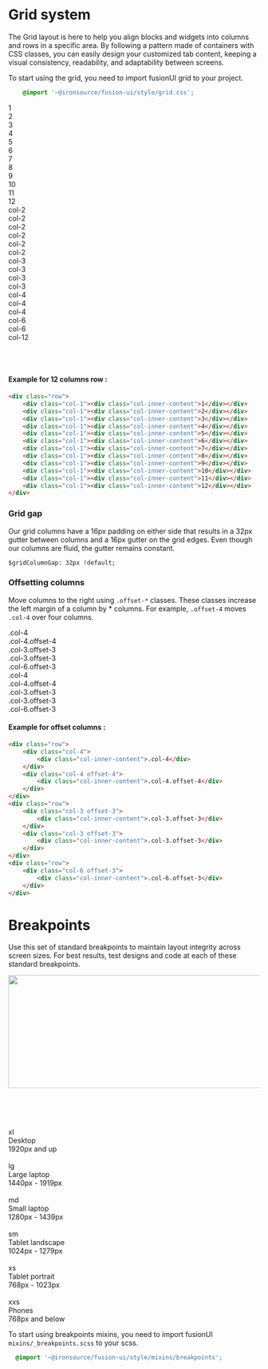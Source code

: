 
<Meta title="Styleguide/Grid system"/>

# Grid system

The Grid layout is here to help you align blocks and widgets into columns and rows in a specific area.
By following a pattern made of containers with CSS classes, you can easily design your customized tab content, keeping a visual consistency, readability, and adaptability between screens.

To start using the grid, you need to import fusionUI grid to your project.
```css
    @import '~@ironsource/fusion-ui/style/grid.css';
```

<div class="fu-grid-example-wrapper sb-unstyled">
    <div class="row">
        <div class="col-1">
            <div class="col-inner-content">1</div>
        </div>
        <div class="col-1">
            <div class="col-inner-content">2</div>
        </div>
        <div class="col-1">
            <div class="col-inner-content">3</div>
        </div>
        <div class="col-1">
            <div class="col-inner-content">4</div>
        </div>
        <div class="col-1">
            <div class="col-inner-content">5</div>
        </div>
        <div class="col-1">
            <div class="col-inner-content">6</div>
        </div>
        <div class="col-1">
            <div class="col-inner-content">7</div>
        </div>
        <div class="col-1">
            <div class="col-inner-content">8</div>
        </div>
        <div class="col-1">
            <div class="col-inner-content">9</div>
        </div>
        <div class="col-1">
            <div class="col-inner-content">10</div>
        </div>
        <div class="col-1">
            <div class="col-inner-content">11</div>
        </div>
        <div class="col-1">
            <div class="col-inner-content">12</div>
        </div>
    </div>
    <div class="row">
        <div class="col-2">
            <div class="col-inner-content">col-2</div>
        </div>
        <div class="col-2">
            <div class="col-inner-content">col-2</div>
        </div>
        <div class="col-2">
            <div class="col-inner-content">col-2</div>
        </div>
        <div class="col-2">
            <div class="col-inner-content">col-2</div>
        </div>
        <div class="col-2">
            <div class="col-inner-content">col-2</div>
        </div>
        <div class="col-2">
            <div class="col-inner-content">col-2</div>
        </div>
    </div>
    <div class="row">
        <div class="col-3">
            <div class="col-inner-content">col-3</div>
        </div>
        <div class="col-3">
            <div class="col-inner-content">col-3</div>
        </div>
        <div class="col-3">
            <div class="col-inner-content">col-3</div>
        </div>
        <div class="col-3">
            <div class="col-inner-content">col-3</div>
        </div>
    </div>
    <div class="row">
        <div class="col-4">
            <div class="col-inner-content">col-4</div>
        </div>
        <div class="col-4">
            <div class="col-inner-content">col-4</div>
        </div>
        <div class="col-4">
            <div class="col-inner-content">col-4</div>
        </div>
    </div>
    <div class="row">
        <div class="col-6">
            <div class="col-inner-content">col-6</div>
        </div>
        <div class="col-6">
            <div class="col-inner-content">col-6</div>
        </div>
    </div>
    <div class="row">
        <div class="col-12">
            <div class="col-inner-content">col-12</div>
        </div>
    </div>
</div>

<br/><br/>

#### Example for 12 columns row :
```html
<div class="row">
    <div class="col-1"><div class="col-inner-content">1</div></div>
    <div class="col-1"><div class="col-inner-content">2</div></div>
    <div class="col-1"><div class="col-inner-content">3</div></div>
    <div class="col-1"><div class="col-inner-content">4</div></div>
    <div class="col-1"><div class="col-inner-content">5</div></div>
    <div class="col-1"><div class="col-inner-content">6</div></div>
    <div class="col-1"><div class="col-inner-content">7</div></div>
    <div class="col-1"><div class="col-inner-content">8</div></div>
    <div class="col-1"><div class="col-inner-content">9</div></div>
    <div class="col-1"><div class="col-inner-content">10</div></div>
    <div class="col-1"><div class="col-inner-content">11</div></div>
    <div class="col-1"><div class="col-inner-content">12</div></div>
</div>
```

### Grid gap
Our grid columns have a 16px padding on either side that results in a 32px gutter between columns and a 16px gutter on the grid edges. Even though our columns are fluid, the gutter remains constant.

`$gridColumnGap: 32px !default;`

<div class="fu-gap-example-holder">
    <div class="row">
        <div class="col-2">
            <div class="col-inner"></div>
        </div>
        <div class="col-2">
            <div class="col-inner"></div>
        </div>
        <div class="col-2">
            <div class="col-inner"></div>
        </div>
        <div class="col-2">
            <div class="col-inner"></div>
        </div>
        <div class="col-2">
            <div class="col-inner"></div>
        </div>
        <div class="col-2">
            <div class="col-inner"></div>
        </div>
    </div>
</div>

### Offsetting columns
Move columns to the right using `.offset-*` classes. These classes increase the left margin of a column by * columns. For example, `.offset-4` moves `.col-4` over four columns.

<div class="fu-grid-example-wrapper sb-unstyled">
    <div class="row">
        <div class="col-4">
            <div class="col-inner-content">.col-4</div>
        </div>
        <div class="col-4 offset-4">
            <div class="col-inner-content">.col-4.offset-4</div>
        </div>
    </div>
    <div class="row">
        <div class="col-3 offset-3">
            <div class="col-inner-content">.col-3.offset-3</div>
        </div>
        <div class="col-3 offset-3">
            <div class="col-inner-content">.col-3.offset-3</div>
        </div>
    </div>
    <div class="row">
        <div class="col-6 offset-3">
            <div class="col-inner-content">.col-6.offset-3</div>
        </div>
    </div>
</div>

<div class="fu-grid-example-wrapper sb-unstyled">
    <div class="row">
        <div class="col-4">
            <div class="col-inner-content">.col-4</div>
        </div>
        <div class="col-4 offset-4">
            <div class="col-inner-content">.col-4.offset-4</div>
        </div>
    </div>
    <div class="row">
        <div class="col-3 offset-3">
            <div class="col-inner-content">.col-3.offset-3</div>
        </div>
        <div class="col-3 offset-3">
            <div class="col-inner-content">.col-3.offset-3</div>
        </div>
    </div>
    <div class="row">
        <div class="col-6 offset-3">
            <div class="col-inner-content">.col-6.offset-3</div>
        </div>
    </div>
</div>

#### Example for offset columns :
```html
<div class="row">
    <div class="col-4">
        <div class="col-inner-content">.col-4</div>
    </div>
    <div class="col-4 offset-4">
        <div class="col-inner-content">.col-4.offset-4</div>
    </div>
</div>
<div class="row">
    <div class="col-3 offset-3">
        <div class="col-inner-content">.col-3.offset-3</div>
    </div>
    <div class="col-3 offset-3">
        <div class="col-inner-content">.col-3.offset-3</div>
    </div>
</div>
<div class="row">
    <div class="col-6 offset-3">
        <div class="col-inner-content">.col-6.offset-3</div>
    </div>
</div>
```
# Breakpoints
Use this set of standard breakpoints to maintain layout integrity across screen sizes. For best results, test designs and code at each of these standard breakpoints.

<div class="fu-grid-example-wrapper sb-unstyled" style={{display: 'flex', justifyContent: "center"}}>
    <img src="https://fusion.ironsrc.net/assets/images/grid-breakpoints@2x.webp" height="226" width="634"/>
</div>

<br/><br/>

<div class="sb-unstyled" style={{color: 'rgb(13, 20, 140)', fontSize: 14}}>
    <div class="row fu-breakpoint">
        <div class="col-1" style={{display: "flex", justifyContent: "center"}}><div class="fu-breakpoint_xl">&nbsp;</div></div>
        <div class="col-1" ><div class="fu-breakpoint-name">xl</div></div>
        <div class="col-3 fu-breakpoint-description" >Desktop</div>
        <div class="col-7" >1920px and up</div>
    </div>
    <div class="row fu-breakpoint">
        <div class="col-1" style={{display: "flex", justifyContent: "center"}}><div class="fu-breakpoint_lg">&nbsp;</div></div>
        <div class="col-1" ><div class="fu-breakpoint-name">lg</div></div>
        <div class="col-3 fu-breakpoint-description" >Large laptop</div>
        <div class="col-7" >1440px - 1919px</div>
    </div>
    <div class="row fu-breakpoint">
        <div class="col-1" style={{display: "flex", justifyContent: "center"}}><div class="fu-breakpoint_md">&nbsp;</div></div>
        <div class="col-1" ><div class="fu-breakpoint-name">md</div></div>
        <div class="col-3 fu-breakpoint-description" >Small laptop</div>
        <div class="col-7" >1280px - 1439px</div>
    </div>
    <div class="row fu-breakpoint">
        <div class="col-1" style={{display: "flex", justifyContent: "center"}}><div class="fu-breakpoint_sm">&nbsp;</div></div>
        <div class="col-1" ><div class="fu-breakpoint-name">sm</div></div>
        <div class="col-3 fu-breakpoint-description" >Tablet landscape</div>
        <div class="col-7" >1024px - 1279px</div>
    </div>
    <div class="row fu-breakpoint">
        <div class="col-1" style={{display: "flex", justifyContent: "center"}}><div class="fu-breakpoint_xs">&nbsp;</div></div>
        <div class="col-1" ><div class="fu-breakpoint-name">xs</div></div>
        <div class="col-3 fu-breakpoint-description" >Tablet portrait</div>
        <div class="col-7" >768px - 1023px</div>
    </div>
    <div class="row fu-breakpoint">
        <div class="col-1" style={{display: "flex", justifyContent: "center"}}><div class="fu-breakpoint_xxs">&nbsp;</div></div>
        <div class="col-1" ><div class="fu-breakpoint-name">xxs</div></div>
        <div class="col-3 fu-breakpoint-description" >Phones</div>
        <div class="col-7" >768px and below</div>
    </div>
</div>

To start using breakpoints mixins, you need to import fusionUI `mixins/_breakpoints.scss` to your scss.

```css
  @import '~@ironsource/fusion-ui/style/mixins/breakpoints';
```
